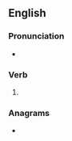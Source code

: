==English==

===Pronunciation===
* {{IPA|/əˈkwɪts/|lang=en}}

===Verb===
{{head|en|verb form}}

# {{en-third-person singular of|acquit}}

===Anagrams===
* {{l|en|acquist}}